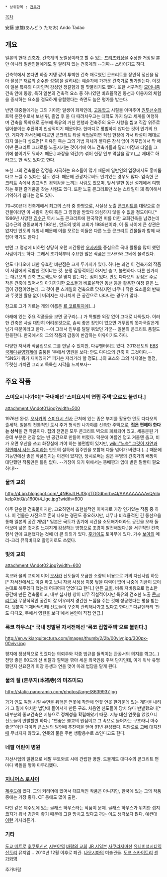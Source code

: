  * 상위항목 : [[건축가]]

[[목차]]

安藤 忠雄(あんどう ただお)
Ando Tadao

== 개요 ==
일본의 현대 [[건축가]]. 건축계의 노벨상이라고 할 수 있는 [[프리츠커상]]을 수상한 거장일 뿐만 아니라 일반인들에게도 잘 알려져 있는 건축계의 --괴짜-- 스타이기도 하다.

건축학에서 본다면 하중 지탱 같이 투박한 건축 재료였던 콘크리트를 장인적 정신을 담아 물성[* 재료의 순수한 성질]을 살려내는 예술가에 가까운 건축가로 평가받는다. 이것이 일본 특유의 디자인적 감성인 정갈함과 잘 맞물리기도 했다. 또한 서구적인 [[모더니즘]] 건축 안에 동양, 특히 일본의 건축적 요소 중 하나였던 비효율적인 동선과 이용자의 체험을 중시하는 요소를 절묘하게 융합했다는 측면도 높은 평가를 받는다.

반면 대중들에게는 그의 기이한 일생이 화제인데, [[고등학교]] 시절을 아마추어 [[권투]]선수와 트럭 운전수로서 보낸 뒤, 졸업 후 둘 다 때려치우고는 대학도 가지 않고 세계를 여행하며 건축을 독학으로 공부해 특유의 거친 언행과 건축주의 요구 사항을 씹고 직감 위주로 밀어붙이는 추진력이 인상적이기 때문이다. 한마디로 평범하지 않다는 것이 인기의 요인. 게다가 자서전에 따르면 콘크리트 타설 작업날이면 직접 현장에 가서 타설이 제대로 되지 않는다 싶으면[* 이유인 즉슨 그의 기법 자체가 별다른 장식 없이 거푸집에서 막 떼어낸 콘크리트 그대로를 노출시키는 것이기에 여느 건축가들과 달리 미장과 타일을 그 위에 붙이기도 뭐하기 때문.] 과장을 약간(?) 섞어 현장 인부 멱살을 잡고([[...]]) 제대로 하라고도 한 적도 있다고 한다.

또한 그의 건축물은 감정을 자극하는 요소들이 많기 때문에 일반인의 입장에서도 흥미롭다고 느낄 수 있다는 점도 있다. 때문에 관광지로써도 인기있는 경우도 많다. 엄숙한 콘크리트 속에서 종교적인 경외감을 느끼는 사람도 있으며, 앞서 말한 동선 설계에서 여행하는 듯한 즐거움을 찾는 사람도 있다. 또한 노출 콘크리트만 쓰는 스타일이 꽤 특이해서 기억하기 쉽다는 점도 있다.

70~80년대 건축계에서 최고의 스타 중 한명으로, 사실상 노출 [[콘크리트]]를 대량으로 쓴 건물이라면 이 사람이 참여 혹은 그 영향을 받았다 의심하지 않을 수 없을 정도이다.[* 1986년 사망한 [[김수근]] 역시 노출 콘크리트에 한국적인 미를 더한 교회건축을 남겼는데 김수근의 경동교회가 1981년, 안도의 빛의 교회가 1989년이라, 이 둘 사이에 큰 상관은 없지만 안도의 유명세 때문에 이를 모르는 이들은 다른 노출 콘크리트 건물들과 함께 싸잡아 엮기도 한다.]

반면 그 명성에 비하면 상당히 오랜 시간동안 [[오사카]]를 중심으로 국내 활동을 많이 했던 사람이기도 하다. 그래서 초기작부터 주요한 많은 작품은 오사카와 고베에 몰려있다.

안도 다다오에 대한 유효한 비판점은 크게 두가지가 있다. 하나는 과연 이 건축가의 작품이 사람에게 적합한 것이냐는 것. 분명 감동적이긴 하지만 춥고, 불편하다. 다른 한가지는 대규모의 건축 프로젝트와 잘 맞지 않는다는 점이 있다. 안도 다다오의 강점은 주로 작은 건축에 있어서의 아기자기한 요소들과 비효율적인 동선 등을 활용한 여정 같은 느낌이 강점이었는데, 그 것이 큰 스케일의 건축으로 맞춰지면 너무나 작은 요소들의 반복과 뚜렷한 활용 없이 버려지는 지나치게 큰 공간으로 나타나는 경우가 많다.

참고로 그가 기르는 개의 이름은 [[르 코르뷔지에]](...)

아래에 있는 주요 작품들을 보면 공구리(...) 가 특별한 외장 없이 그대로 나와있다. 이러한 건축은 사실 대단히 어려운것으로, 솜씨 좋은 장인이 없으면 거푸집의 못자국같은게 남기 때문이라고 한다. --아 그래서 인부를 달달 볶았던 거군-- 일본의 콘크리트 품질도 한몫한다. 한국에서의 그의 작품의 감동이 반감하는 이유이기도 하다.

다양한 저서와 작품집으로 그를 만날 수 있지만, 다큐멘터리도 있다. 2013년도의 [[EBS 국제다큐영화제]]에 출품된 '무에서 영원을 보다: 안도 다다오의 건축'이 그것이다.--"SNS가 뭐가 재미있지?" 퍼거슨 저리가라 할 정도(...)의 포스와 그의 식지않는 열정, 뚜렷한 가치관 그리고 독특한 시각을 느껴보자--

== 주요 작품 ==
=== 스미요시 나가야[* 국내에선 '스미요시의 연립 주택'으로도 불린다.] ===
attachment:/Andot01.jpg?width=500

1976년 완성. [[오사카]]의 [[스미요시 신사]] 근처에 있는 좁은 부지를 활용한 안도 다다오의 출세작. 일본의 전통적인 도시 주거 형식인 나가야를 신축한 주택으로, '''[[집]]은 편해야 한다는 상식'''을 깬 작품이다. 집의 전면은 모두 콘크리트 벽으로 폐쇄되어 있고, 세등분된 가운데 부분은 천장 없는 빈 공간으로 만들어 버렸다. 덕분에 여름엔 덥고 겨울엔 춥고, 비가 오면 우산을 쓰고 화장실에 가야 하는 불편함이 있지만, [[wiki:"노숙" 그것이 자연과 직면해서 사는 길]]이라는 안도의 설득에 집주인을 포함해 다들 넘어가 버렸다.(...) 때문에 기능면에선 좋은 작품인지는 이견이 있지만, 당시로써는 젊은 무명의 건축가의 배짱이 대단했던 작품만은 틀림 없다. --거장이 되기 위해서는 똥배짱과 입에 발린 말빨이 필요하다!-- 

=== 물의 교회 === 
http://4.bp.blogspot.com/_4NBnJLHJfSg/TDDdbnrbv4I/AAAAAAAAAvQ/nIqkeIpXbtQ/s1600/4_lge.jpg?width=600

아주 단순한 건축물이지만, 고요하면서 초현실적인 이미지로 가장 인기있는 작품 중 하나. 이 건물은 사진으로 흔히 나오는 경관도 중요하지만, 너무나 비효율적인 긴 동선으을 통해 일본의 공간 개념[* 일본은 국토가 좁기에 시간을 소모해가더라도 공간을 오래 돌아보며 넓은 것처럼 느껴지게 감상하는 방향으로 조경이 발전해왔다.]을 서구적인 건축 형식 안에 표현했다는 것에 더 큰 의의가 있다. [[홋카이도]] 토마무에 있다. 가수 [[보아]]의 메리-크리 뮤직비디오 촬영지로도 쓰였다.

=== 빛의 교회 ===
attachment:/Andot02.jpg?width=600

록코와 물의 교회에 이어 [[오사카]] 신도들이 모금한 소량의 비용으로 거의 자선사업 하듯[* 자서전에서도 이걸 하고 보니 자금 사정상 지붕 덮을 여력이 없어 나중에 기금이 모이는대로 해주겠다 했는데 어찌어찌 덮었다고 한다.] 만든 [[교회]]. 비록 저비용으로 협소한 공간에 만든 건축물이고, 내부 십자형 창이 너무 직설적이지만 특유의 건조한 노출 [[콘크리트]]와 무장식적인 공간이 잘 어우러져 경건한 느낌을 주는 것에 성공했다는 평을 받는다. 덧붙여 목재바닥인데 신도들이 꾸준히 관리해나가고 있다고 한다.[* 다큐멘터리 '안도 다다오, 무에서 영원을 보다'에서 본인이 직접 언급.]

=== 록코 하우스[* 국내 정발된 자서전에선 '록코 집합주택'으로 불린다.] ===
http://en.wikiarquitectura.com/images/thumb/2/2b/00vivr.jpg/300px-00vivr.jpg

평지에 정상적으로 짓겠다는 의뢰주와 각종 법규를 들먹이는 관공서의 의지를 꺾고(...) 전망 좋은 60도의 산 비탈과 절벽을 깎아 세운 외국인용 주택 단지인데, 이게 워낙 유명했던지 산요전기 회장 동생과 연을 맺어 아래 법당을 맡게 된다.

=== 물의 절 (혼푸지(本福寺)의 미즈미도) ===
http://static.panoramio.com/photos/large/8639937.jpg

과거 인도 여행 시절 수면을 뒤덮은 연꽃에 착안해 연꽃 연못 한가운데 있는 계단을 내려가 그 밑에 위치한 법당에 들어서게 만든 구조. 처음엔 신도들이 당치 않다 반발했으나[* 대부분의 종교건축은 지붕으로 정체성을 확립해왔기 때문. 지붕  대신 연못을 얹었으니 신도들이 반발할만 하다.] "연꽃은 불교의 원점이고 그 속으로 들어가는 구조라니 아주 좋군"이란 다이키 큰스님의 발언에 추친력을 얻어 91년 완성됐다. 여담으로 [[고베 대지진]]때 무너지지 않았고, 연못의 물은 주변 생활용수로 쓰인다고도 한다.

=== 네팔 어린이 병원 ===
자선사업의 일환으로 네팔 부토와르 시에 건립한 병원. 드물게도 대다수의 콘크리트 면마다 벽돌을 쌓아 마무리했다.

=== [[지니어스 로사이]] === 
[[제주도]]에 있다. 그의 커리어에 있어서 대표적인 작품은 아니지만, 한국에 있는 그의 작품 중에는 가장 좋다. CF 등에도 많이 출현.

다만 같은 제주도에 있는 글래스 하우스라는 작품이 문제. 글래스 하우스가 위치한 섭지코지가 워낙 경관이 좋기 때문에 그걸 망치고 있다고 까는 이도 생각보다 많다. 예컨대 [http://www.jejusori.net/news/articleView.html?idxno=99612 이런] 기사라든가.

=== 기타 ===
[[도쿄 메트로]] [[후쿠토신선]] [[시부야역]]
[[바람의 교회]] 
[[JR 서일본]] [[사쿠라지마선]] [[유니버설시티역]]
[[산토리]] 뮤지엄... 2010년 12월 이후로 폐관.
[[나오시마]]의 미술관들. 
[[도쿄 스카이트리]]
[[센가와역]]

추가바람   
